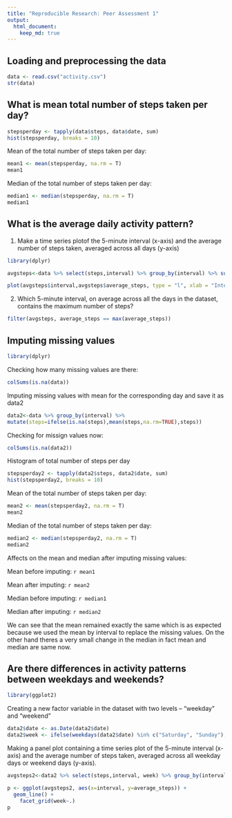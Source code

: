 ```yaml
---
title: "Reproducible Research: Peer Assessment 1"
output: 
  html_document:
    keep_md: true
---
```



## Loading and preprocessing the data

```r
data <- read.csv("activity.csv")
str(data)
```



## What is mean total number of steps taken per day?

```r
stepsperday <- tapply(data$steps, data$date, sum)
hist(stepsperday, breaks = 10)
```  

Mean of the total number of steps taken per day:
```r
mean1 <- mean(stepsperday, na.rm = T)
mean1
```
Median of the total number of steps taken per day:
```r
median1 <- median(stepsperday, na.rm = T)
median1
```



## What is the average daily activity pattern?  

1. Make a time series plotof the 5-minute interval (x-axis) and the average number of steps taken, averaged across all days (y-axis)  

```r
library(dplyr)
```

```r

avgsteps<-data %>% select(steps,interval) %>% group_by(interval) %>% summarise(average_steps = mean(steps, na.rm = T)) 

plot(avgsteps$interval,avgsteps$average_steps, type = "l", xlab = "Interval", ylab = " Average Daily Steps", main = "Average Daily Activity Pattern")
```

2. Which 5-minute interval, on average across all the days in the dataset, contains the maximum number of steps? 

```r
filter(avgsteps, average_steps == max(average_steps))
```


## Imputing missing values


```r
library(dplyr)
```

Checking how many missing values are there:  
```r
colSums(is.na(data))

```
Imputing missing values with mean for the corresponding day and save it as data2
```r
data2<-data %>% group_by(interval) %>%
mutate(steps=ifelse(is.na(steps),mean(steps,na.rm=TRUE),steps))
```

Checking for missign values now:

```r
colSums(is.na(data2))

```

Histogram of total number of steps per day

```r
stepsperday2 <- tapply(data2$steps, data2$date, sum)
hist(stepsperday2, breaks = 10)
```
  
Mean of the total number of steps taken per day:
```r
mean2 <- mean(stepsperday2, na.rm = T)
mean2
```
Median of the total number of steps taken per day:
```r
median2 <- median(stepsperday2, na.rm = T)
median2
```

Affects on the mean and median after imputing missing values:  
  
Mean before imputing: `r mean1`  

Mean after imputing: `r mean2`

Median before imputing: `r median1`  

Median after imputing: `r median2`  

We can see that the mean remained exactly the same which is as expected because we used the mean by interval to replace the missing values. On the other hand theres a very small change in the median in fact mean and median are same now.  



## Are there differences in activity patterns between weekdays and weekends?  

```r
library(ggplot2)
```

Creating a new factor variable in the dataset with two levels – “weekday” and “weekend”  
```r
data2$date <- as.Date(data2$date)
data2$week <- ifelse(weekdays(data2$date) %in% c("Saturday", "Sunday"), "weekend", "weekday")
```

Making a panel plot containing a time series plot of the 5-minute interval (x-axis) and the average number of steps taken, averaged across all weekday days or weekend days (y-axis).  
 
```r
avgsteps2<-data2 %>% select(steps,interval, week) %>% group_by(interval,week) %>% summarise(average_steps = mean(steps, na.rm = T)) 

p <- ggplot(avgsteps2, aes(x=interval, y=average_steps)) +
  geom_line() + 
    facet_grid(week~.)
p

```


